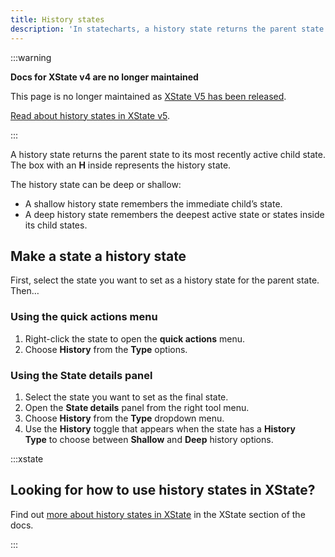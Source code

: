 ```yaml
---
title: History states
description: 'In statecharts, a history state returns the parent state to its most recently active child state. The box with an H inside represents the history state.'
---
```


:::warning

**Docs for XState v4 are no longer maintained** 

This page is no longer maintained as [XState V5 has been released](/blog/2023-12-01-xstate-v5).

[Read about history states in XState v5](/docs/history-states).

:::

A history state returns the parent state to its most recently active child state. The box with an **H** inside represents the history state.

The history state can be deep or shallow:

- A shallow history state remembers the immediate child’s state.
- A deep history state remembers the deepest active state or states inside its child states.

## Make a state a history state

First, select the state you want to set as a history state for the parent state. Then…

### Using the **quick actions** menu

1. Right-click the state to open the **quick actions** menu.
2. Choose **History** from the **Type** options.

### Using the **State details** panel

1. Select the state you want to set as the final state.
2. Open the **State details** panel from the right tool menu.
3. Choose **History** from the **Type** dropdown menu.
4. Use the **History** toggle that appears when the state has a **History Type** to choose between **Shallow** and **Deep** history options.

:::xstate

## Looking for how to use history states in XState?

Find out [more about history states in XState](/xstate/states/history-states.mdx) in the XState section of the docs.

:::
